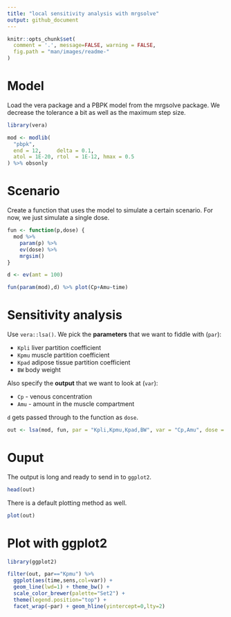 ```yaml
---
title: "local sensitivity analysis with mrgsolve"
output: github_document
---
```


```r
knitr::opts_chunk$set(
  comment = '.', message=FALSE, warning = FALSE, 
  fig.path = "man/images/readme-"
)
```

# Model
Load the vera package and a PBPK model from the mrgsolve package.  We 
decrease the tolerance a bit as well as the maximum step size.
```r
library(vera)

mod <- modlib(
  "pbpk", 
  end = 12,     delta = 0.1, 
  atol = 1E-20, rtol  = 1E-12, hmax = 0.5
) %>% obsonly
```

# Scenario
Create a function that uses the model to simulate a certain scenario.  For now, 
we just simulate a single dose.
```r
fun <- function(p,dose) {
  mod %>% 
    param(p) %>% 
    ev(dose) %>% 
    mrgsim()
}

d <- ev(amt = 100)

fun(param(mod),d) %>% plot(Cp+Amu~time)
```

# Sensitivity analysis

Use `vera::lsa()`.  We pick the __parameters__ that we want to fiddle with 
(`par`):

- `Kpli` liver partition coefficient
- `Kpmu` muscle partition coefficient
- `Kpad` adipose tissue partition coefficient
- `BW` body weight 

Also specify the __output__ that we want to look at (`var`):

- `Cp` - venous concentration
- `Amu` - amount in the muscle compartment

`d` gets passed through to the function as `dose`. 

```r
out <- lsa(mod, fun, par = "Kpli,Kpmu,Kpad,BW", var = "Cp,Amu", dose = d)
```

# Ouput

The output is long and ready to send in to `ggplot2`.  
```r
head(out)
```

There is a default plotting method as well.

```r
plot(out)
```

# Plot with ggplot2
```r
library(ggplot2)

filter(out, par=="Kpmu") %>% 
  ggplot(aes(time,sens,col=var)) + 
  geom_line(lwd=1) + theme_bw() + 
  scale_color_brewer(palette="Set2") + 
  theme(legend.position="top") + 
  facet_wrap(~par) + geom_hline(yintercept=0,lty=2)
```

